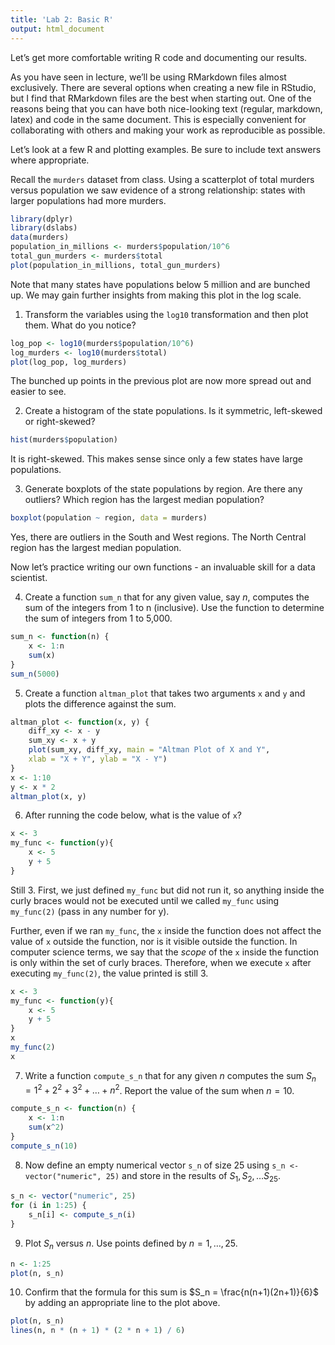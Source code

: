 ```yaml
---
title: 'Lab 2: Basic R'
output: html_document
---
```

Let's get more comfortable writing R code and documenting our results.

As you have seen in lecture, we'll be using RMarkdown files almost exclusively. There are several options when creating a new file in RStudio, but I find that RMarkdown files are the best when starting out. One of the reasons being that you can have both nice-looking text (regular, markdown, latex) and code in the same document. This is especially convenient for collaborating with others and making your work as reproducible as possible.

Let's look at a few R and plotting examples. Be sure to include text answers where appropriate.

Recall the `murders` dataset from class. Using a scatterplot of total murders versus population we saw evidence of a strong relationship: states with larger populations had more murders.

```r
library(dplyr)
library(dslabs)
data(murders)
population_in_millions <- murders$population/10^6
total_gun_murders <- murders$total
plot(population_in_millions, total_gun_murders)
```

Note that many states have populations below 5 million and are bunched up. We may gain further insights from making this plot in the log scale.

1. Transform the variables using the `log10` transformation and then plot them. What do you notice?

```r
log_pop <- log10(murders$population/10^6)
log_murders <- log10(murders$total)
plot(log_pop, log_murders)
```

The bunched up points in the previous plot are now more spread out and easier to see.


2. Create a histogram of the state populations. Is it symmetric, left-skewed or right-skewed?

```r
hist(murders$population)
```

It is right-skewed. This makes sense since only a few states have large populations.


3. Generate boxplots of the state populations by region. Are there any outliers? Which region has the largest median population?

```r
boxplot(population ~ region, data = murders)
```

Yes, there are outliers in the South and West regions. The North Central region has the largest median population.

Now let's practice writing our own functions - an invaluable skill for a data scientist.

4. Create a function `sum_n` that for any given value, say $n$, computes the sum of the integers from 1 to n (inclusive). Use the function to determine the sum of integers from 1 to 5,000.

```r
sum_n <- function(n) {
    x <- 1:n
    sum(x)
}
sum_n(5000)
```

5. Create a function `altman_plot` that takes two arguments `x` and `y` and plots the difference against the sum.

```r
altman_plot <- function(x, y) {
    diff_xy <- x - y
    sum_xy <- x + y
    plot(sum_xy, diff_xy, main = "Altman Plot of X and Y",
    xlab = "X + Y", ylab = "X - Y")
}
x <- 1:10
y <- x * 2
altman_plot(x, y)
```

6. After running the code below, what is the value of `x`?

```r
x <- 3
my_func <- function(y){
    x <- 5
    y + 5
}
```

Still 3. First, we just defined `my_func` but did not run it, so anything inside the curly braces would not be executed until we called `my_func` using `my_func(2)` (pass in any number for y).

Further, even if we ran `my_func`, the `x` inside the function does not affect the value of `x` outside the function, nor is it visible outside the function. In computer science terms, we say that the *scope* of the `x` inside the function is only within the set of curly braces. Therefore, when we execute `x` after executing `my_func(2)`, the value printed is still 3.

```r
x <- 3
my_func <- function(y){
    x <- 5
    y + 5
}
x
my_func(2)
x
```

7. Write a function `compute_s_n` that for any given $n$ computes the sum $S_n = 1^2 + 2^2 + 3^2 + \dots + n^2$. Report the value of the sum when $n=10$.

```r
compute_s_n <- function(n) {
    x <- 1:n
    sum(x^2)
}
compute_s_n(10)
```

8. Now define an empty numerical vector `s_n` of size 25 using `s_n <- vector("numeric", 25)` and store in the results of $S_1, S_2, \dots S_{25}$.

```r
s_n <- vector("numeric", 25)
for (i in 1:25) {
    s_n[i] <- compute_s_n(i)
}
```

9. Plot $S_n$ versus $n$. Use points defined by $n = 1,\dots, 25$.

```r
n <- 1:25
plot(n, s_n)
```

10. Confirm that the formula for this sum is $S_n = \frac{n(n+1)(2n+1)}{6}$ by adding an appropriate line to the plot above.

```r
plot(n, s_n)
lines(n, n * (n + 1) * (2 * n + 1) / 6)
```
